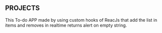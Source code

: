 ## PROJECTS 

<ProjectCard title="ToDo App using React JS" link="https://csb-4y2z7l.netlify.app/" bg="linear-gradient(to right, #D4145A 0%, #FBB03B 100%)">
This To-do APP made by using custom hooks of ReacJs that add the list in items and removes in realtime returns alert on empty string.
</ProjectCard>

<ProjectCard title="" link=""  bg="linear-gradient(to right, blue 10%, pink)">

</ProjectCard>

<ProjectCard title="" link="" bg="linear-gradient(to right, rgb(0, 146, 69) 0%, rgb(252, 238, 33) 100%)">

</ProjectCard>

<ProjectCard title="" link="" bg="linear-gradient(to right, rgb(213, 133, 255) 0%, rgb(0, 255, 238) 100%)">

</ProjectCard>

